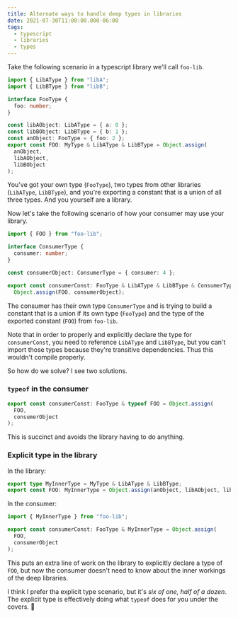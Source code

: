 ```yaml
---
title: Alternate ways to handle deep types in libraries
date: 2021-07-30T11:00:00.000-06:00
tags:
  - typescript
  - libraries
  - types
---
```


Take the following scenario in a typescript library we'll call `foo-lib`.

```typescript
import { LibAType } from "libA";
import { LibBType } from "libB";

interface FooType {
  foo: number;
}

const libAObject: LibAType = { a: 0 };
const libBObject: LibBType = { b: 1 };
const anObject: FooType = { foo: 2 };
export const FOO: MyType & LibAType & LibBType = Object.assign(
  anObject,
  libAObject,
  libBObject
);
```

You've got your own type (`FooType`), two types from other libraries (`LibAType`, `LibBType`),
and you're exporting a constant that is a union of all three types.
And you yourself are a library.

Now let's take the following scenario of how your consumer may use your library.

```typescript
import { FOO } from "foo-lib";

interface ConsumerType {
  consumer: number;
}

const consumerObject: ConsumerType = { consumer: 4 };

export const consumerConst: FooType & LibAType & LibBType & ConsumerType =
  Object.assign(FOO, consumerObject);
```

The consumer has their own type `ConsumerType` and is trying to build a constant that is a union if its own type (`FooType`)
and the type of the exported constant (`FOO`) from `foo-lib`.

Note that in order to properly and explicitly declare the type for `consumerConst`, you need to reference `LibAType` and `LibBType`,
but you can't import those types because they're transitive dependencies. Thus this wouldn't compile properly.

So how do we solve? I see two solutions.

### `typeof` in the consumer

```typescript
export const consumerConst: FooType & typeof FOO = Object.assign(
  FOO,
  consumerObject
);
```

This is succinct and avoids the library having to do anything.

### Explicit type in the library

In the library:

```typescript
export type MyInnerType = MyType & LibAType & LibBType;
export const FOO: MyInnerType = Object.assign(anObject, libAObject, libBObject);
```

In the consumer:

```typescript
import { MyInnerType } from "foo-lib";

export const consumerConst: FooType & MyInnerType = Object.assign(
  FOO,
  consumerObject
);
```

This puts an extra line of work on the library to explicitly declare a type of `FOO`,
but now the consumer doesn't need to know about the inner workings of the deep libraries.

I think I prefer tha explicit type scenario, but it's _six of one, half of a dozen_.
The explicit type is effectively doing what `typeof` does for you under the covers. 🤷
